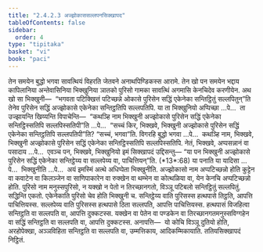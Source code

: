 ```yaml
---
title: "2.4.2.3 अज्झोकाससल्लपनसिक्खापद"
tableOfContents: false
sidebar:
  order: 4
type: "tipitaka"
basket: "vi"
book: "paci"
---
```



<DynamicBreadcrumb />

<Division number="846" book="paci">

<Paragraph number="2695" book="paci">
तेन समयेन बुद्धो भगवा सावत्थियं विहरति जेतवने अनाथपिण्डिकस्स आरामे. तेन खो पन समयेन भद्दाय कापिलानिया अन्तेवासिनिया भिक्खुनिया ञातको पुरिसो गामका सावत्थिं अगमासि केनचिदेव करणीयेन. अथ खो सा भिक्खुनी—  “भगवता पटिक्खित्तं पटिच्छन्ने ओकासे पुरिसेन सद्धिं एकेनेका सन्तिट्ठितुं सल्लपितुन्”ति तेनेव पुरिसेन सद्धिं अज्झोकासे एकेनेका सन्तिट्ठतिपि सल्लपतिपि.
</Paragraph>

<Paragraph number="2696" book="paci">
या ता भिक्खुनियो अप्पिच्छा …पे…  ता उज्झायन्ति खिय्यन्ति विपाचेन्ति—  “कथञ्हि नाम भिक्खुनी अज्झोकासे पुरिसेन सद्धिं एकेनेका सन्तिट्ठिस्सतिपि सल्लपिस्सतिपी”ति …पे…  “सच्चं किर, भिक्खवे, भिक्खुनी अज्झोकासे पुरिसेन सद्धिं एकेनेका सन्तिट्ठतिपि सल्लपतिपी”ति? “सच्चं, भगवा”ति. विगरहि बुद्धो भगवा …पे…  कथञ्हि नाम, भिक्खवे, भिक्खुनी अज्झोकासे पुरिसेन सद्धिं एकेनेका सन्तिट्ठिस्सतिपि सल्लपिस्सतिपि. नेतं, भिक्खवे, अप्पसन्नानं वा पसादाय …पे…  एवञ्च पन, भिक्खवे, भिक्खुनियो इमं सिक्खापदं उद्दिसन्तु—
</Paragraph>

</Division>
<Division number="847" book="paci">

<Paragraph number="2697" book="paci">
<Emphasis>“या पन भिक्खुनी अज्झोकासे पुरिसेन सद्धिं एकेनेका सन्तिट्ठेय्य वा सल्लपेय्य वा, पाचित्तियन्”</Emphasis>ति. (*13*:<Emphasis>68</Emphasis>)
</Paragraph>

</Division>
<Division number="848" book="paci">

<Paragraph number="2698" book="paci">
<Emphasis>या पना</Emphasis>ति या यादिसा …पे…  <Emphasis>भिक्खुनी</Emphasis>ति …पे…  अयं इमस्मिं अत्थे अधिप्पेता भिक्खुनीति.
</Paragraph>

<Paragraph number="2699" book="paci">
<Emphasis>अज्झोकासो</Emphasis> नाम अप्पटिच्छन्नो होति कुट्टेन वा कवाटेन वा किलञ्जेन वा साणिपाकारेन वा रुक्खेन वा थम्भेन वा कोत्थळिया वा, येन केनचि अप्पटिच्छन्नो होति.
</Paragraph>

<Paragraph number="2700" book="paci">
<Emphasis>पुरिसो</Emphasis> नाम मनुस्सपुरिसो, न यक्खो न पेतो न तिरच्छानगतो, विञ्ञू पटिबलो सन्तिट्ठितुं सल्लपितुं.
</Paragraph>

<Paragraph number="2701" book="paci">
<Emphasis>सद्धिन्</Emphasis>ति एकतो. <Emphasis>एकेनेका</Emphasis>ति पुरिसो चेव होति भिक्खुनी च.
</Paragraph>

<Paragraph number="2702" book="paci">
<Emphasis>सन्तिट्ठेय्य वा</Emphasis>ति पुरिसस्स हत्थपासे तिट्ठति, आपत्ति पाचित्तियस्स.
</Paragraph>

<Paragraph number="2703" book="paci">
<Emphasis>सल्लपेय्य वा</Emphasis>ति पुरिसस्स हत्थपासे ठिता सल्लपति, आपत्ति पाचित्तियस्स.
</Paragraph>

<Paragraph number="2704" book="paci">
हत्थपासं विजहित्वा सन्तिट्ठति वा सल्लपति वा, आपत्ति दुक्कटस्स. यक्खेन वा पेतेन वा पण्डकेन वा तिरच्छानगतमनुस्सविग्गहेन वा सद्धिं सन्तिट्ठति वा सल्लपति वा, आपत्ति दुक्कटस्स.
</Paragraph>

</Division>
<Division number="849" book="paci">

<Paragraph number="2705" book="paci">
अनापत्ति—  यो कोचि विञ्ञू दुतियो होति, अरहोपेक्खा, अञ्ञविहिता सन्तिट्ठति वा सल्लपति वा, उम्मत्तिकाय, आदिकम्मिकायाति.

</Paragraph>
</Division>

<Paragraph number="2706" type="center" book="paci">
ततियसिक्खापदं निट्ठितं.
</Paragraph>